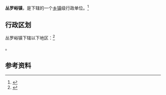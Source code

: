 {{中国乡级行政区|14/11/24/111/000}}

'''丛罗峪镇'''，是{{PRC admin/fullname|14/11/24/111/000|3}}下辖的一个[[乡镇|乡镇]]级行政单位。<ref>{{PRC admin/ref sgc|{{PRC admin/parent|14/11/24/111/000}}}}</ref>

== 行政区划 ==

丛罗峪镇下辖以下地区：<ref>{{PRC admin/ref sgc|14/11/24/111/000}}</ref>

{{PRC admin/children|14/11/24/111/000}}。

== 参考资料 ==

{{reflist}}

{{行政区划小作品}}
{{PRC admin/navcat|14/11/24/111/000}}